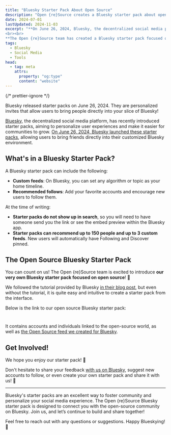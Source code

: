 ```yaml
---
title: "Bluesky Starter Pack About Open Source"
description: "Open {re}Source creates a Bluesky starter pack about open source"
date: 2024-07-01
lastUpdated: 2024-11-03
excerpt: "**On June 26, 2024, Bluesky, the decentralized social media platform, introduced starter packs** to enhance user experience and facilitate community growth. These personalized invites allow users to bring friends directly into their customized Bluesky environments. A starter pack can include custom feeds and recommended follows, encouraging new users to connect with favorite accounts. Although not searchable, starter packs can be shared via links or embed previews within the Bluesky app.
<br><br>
**The Open {re}Source team has created a Bluesky starter pack focused on the open-source community.** They curated a selection of accounts and individuals related to open source, along with a custom \"Open Source\" feed. This starter pack, available through a QR code or link, invites users to join and engage with the open source community on Bluesky. Feedback and suggestions are welcomed, fostering a collaborative and personalized social media experience."
tags:
  - Bluesky
  - Social Media
  - Tools
head:
  - tag: meta
    attrs:
      property: "og:type"
      content: "website"
---
```



{/* prettier-ignore */}
<p class="lead">Bluesky released starter packs on June 26, 2024. They are personalized invites that allow users to bring people directly into your slice of Bluesky!</p>

[Bluesky](https://bsky.social), the decentralized social media platform, has recently introduced starter packs, aiming to personalize user experiences and make it easier for communities to grow. [On June 26, 2024, Bluesky launched these starter packs](https://bsky.social/about/blog/06-26-2024-starter-packs), allowing users to bring friends directly into their customized Bluesky environment.

## What's in a Bluesky Starter Pack?

A Bluesky starter pack can include the following:

- **Custom feeds**: On Bluesky, you can set any algorithm or topic as your home timeline.
- **Recommended follows**: Add your favorite accounts and encourage new users to follow them.

At the time of writing:

- **Starter packs do not show up in search**, so you will need to have someone send you the link or see the embed preview within the Bluesky app.
- **Starter packs can recommend up to 150 people and up to 3 custom feeds**. New users will automatically have Following and Discover pinned.

## The Open Source Bluesky Starter Pack

You can count on us! The Open \{re\}Source team is excited to introduce **our very own Bluesky starter pack focused on open source**! 🚀

We followed the tutorial provided by Bluesky [in their blog post](https://bsky.social/about/blog/06-26-2024-starter-packs), but even without the tutorial, it is quite easy and intuitive to create a starter pack from the interface.

Below is the link to our open source Bluesky starter pack:

<a href="https://go.bsky.app/BrzaZ72" style="display: flex; margin-top: 20px; margin-bottom: 20px">
	<ContentImage
		src="/images/bluesky-starter-pack.png"
		alt="Go to the Open {re}Source Bluesky starter pack"
		width="300"
		height="430"
	/>
</a>

It contains accounts and individuals linked to the open-source world, as well as [the Open Source feed we created for Bluesky](https://bsky.app/profile/did:plc:7qnsmqeluaybzzdfuaic4ulf/feed/aaaitsh7hqhew).

## Get Involved!

We hope you enjoy our starter pack! 🎉

Don't hesitate to share your feedback [with us on Bluesky](https://bsky.app/profile/openresource.dev), suggest new accounts to follow, or even create your own starter pack and share it with us! 🙌

---

Bluesky's starter packs are an excellent way to foster community and personalize your social media experience. The Open \{re\}Source Bluesky starter pack is designed to connect you with the open-source community on Bluesky. Join us, and let’s continue to build and share together!

Feel free to reach out with any questions or suggestions. Happy Blueskying! 🚀
